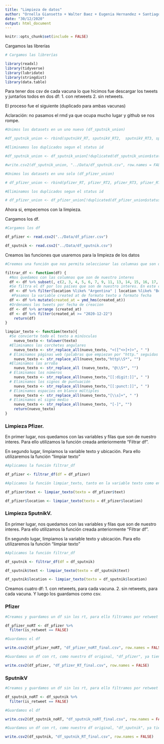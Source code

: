 ```yaml
---
title: "Limpieza de datos"
author: "Ornella Giansetto + Walter Baez + Eugenia Hernandez + Santiago Caviglia + Fernando Zaffaroni"
date: "30/12/2020"
output: html_document
---
```


```r
knitr::opts_chunk$set(include = FALSE)
```

Cargamos las librerías

```r
# Cargamos las librerías

library(readxl)
library(tidyverse)
library(lubridate)
library(stringdist)
library(data.table)
```

Para tener dos csv de cada vacuna lo que hicimos fue descargar los tweets y juntarlos todos en dos df: 1. con retweets 2. sin retweets.

El proceso fue el siguiente (duplicado para ambas vacunas)

Aclaración: no pasamos el rmd ya que ocupa mucho lugar y github se nos rompe.

```r
#Unimos los datasets en un uno nuevo (df_sputnik_union)

#df_sputnik_union <- rbind(sputnikV_RT, sputnikV_RT2,  sputnikV_RT3, sputnikV_RT4, sputnikV_RT5, sputnikV_RT6, sputnikV_RT7, sputnikV_RT8, sputnikV_RT9, sputnikV_RT10, sputnikV_RT11, sputnikV_RT12, sputnikV_RT13)

#Eliminamos los duplicados segun el status id

#df_sputnik_union <- df_sputnik_union[!duplicated(df_sputnik_union$status_id),]

#write.csv2(df_sputnik_union, "../Data/df_sputnik.csv", row.names = FALSE)

#Unimos los datasets en uno solo (df_pfizer_union)

# df_pfizer_union <- rbind(pfizer_RT, pfizer_RT2, pfizer_RT3, pfizer_RT4, pfizer_RT5, pfizer_RT6, pfizer_RT7, pfizer_RT8, pfizer_RT9, pfizer_RT10, pfizer_RT11, pfizer_RT12, pfizer_RT13)

#Eliminamos los duplicados segun el status id

# df_pfizer_union <- df_pfizer_union[!duplicated(df_pfizer_union$status_id),]

```

Ahora si, empecemos con la limpieza.

Cargamos los df. 

```r
#Cargamos los df 

df_pfizer <- read.csv2("../Data/df_pfizer.csv")

df_sputnik <- read.csv2("../Data/df_sputnik.csv")

```

Creamos las funciones que usaremos para la limpieza de los datos 

```r

#Creemos una función que nos permita seleccionar las columnas que son de nuestro interes, y a su vez, filtrar por la variable ubicación. Además, cambiamos el formato de la variable fecha y la ordenamos de manera ascedente.

filtrar_df <- function(df) {
  #Nos quedamos con las columnas que son de nuestro interes
  df <- df %>% subset(, c(2, 3, 4, 5, 6, 7, 9, 11, 13, 14, 15, 16, 17, 18, 31, 32, 49, 55, 56, 57, 58, 59, 61, 68, 69, 70, 71, 75, 79, 85))   
  #Se filtra el df por los países que son de nuestro interes. En este caso, limítrofes a Argentina. Dejamos de lado Brasil ya que su lengua no es el español (tal como le pedimos a la api). 
  df <- df %>% filter(location %like% "Argentina" | location %like% "Bolivia" |location %like% "Chile" | location %like% "Paraguay" |  location %like% "Uruguay")
   #Pasamos la variable created at de formato texto a formato fecha
  df <- df %>% mutate(created_at = ymd_hms(created_at)) 
  #Ordenamos los tweets por fecha de creacion
  df <- df %>% arrange (created_at) 
  df <- df %>% filter(created_at >= "2020-12-22")
    return(df)
}

limpiar_texto <- function(texto){
  #Se convierte todo el texto a minúsculas
    nuevo_texto <- tolower(texto)
  #Eliminamos los corchetes angulares
    nuevo_texto <- str_replace_all(nuevo_texto, "<([^<>]+)>", " ")
  # Eliminamos páginas web (palabras que empiezan por "http." seguidas de cualquier cosa que no sea un espacio)    
    nuevo_texto <- str_replace_all(nuevo_texto,"http\\S*", "")
  #Eliminamos los arroba 
    nuevo_texto <- str_replace_all (nuevo_texto, "@\\S*", "")
  # Eliminamos los números
    nuevo_texto <- str_replace_all(nuevo_texto,"[[:digit:]]", " ")
  # Eliminamos los signos de puntuación
    nuevo_texto <- str_replace_all(nuevo_texto,"[[:punct:]]", " ")
  # Eliminamos espacios en blanco múltiples
    nuevo_texto <- str_replace_all(nuevo_texto,"[\\s]+", " ")
  # Eliminamos el signo medio - 
    nuevo_texto <- str_replace_all(nuevo_texto, "[-]", "")
    return(nuevo_texto)
}

```

### Limpieza Pfizer.

En primer lugar, nos quedamos con las variables y filas que son de nuestro interes. Para ello utilizamos la función creada anteriormente "Filtrar df".

En segundo lugar, limpiamos la variable texto y ubicación. Para ello utilizaremos la función "limpiar texto"


```r
#Aplicamos la función filtrar_df 

df_pfizer <- filtrar_df(df = df_pfizer)

#Aplicamos la función limpiar_texto, tanto en la variable texto como en la de ubicación.

df_pfizer$text <- limpiar_texto(texto = df_pfizer$text)

df_pfizer$location <- limpiar_texto(texto = df_pfizer$location)

```

### Limpieza SputnikV.

En primer lugar, nos quedamos con las variables y filas que son de nuestro interes. Para ello utilizamos la función creada anteriormente "Filtrar df".

En segundo lugar, limpiamos la variable texto y ubicación. Para ello utilizaremos la función "limpiar texto"

```r

#Aplicamos la función filtrar_df

df_sputnik <- filtrar_df(df = df_sputnik)

df_sputnik$text <- limpiar_texto(texto = df_sputnik$text)

df_sputnik$location <- limpiar_texto(texto = df_sputnik$location)

```

Creamos cuatro df: 1. con retweets, para cada vacuna. 2. sin retweets,  para cada vacuna. Y luego los guardamos como csv.

### Pfizer

```r
#Creamos y guardamos un df sin los rt, para ello filtramos por retweet = falso.

df_pfizer_noRT <- df_pfizer %>%
  filter(is_retweet == FALSE) 

#Guardamos el df

write.csv2(df_pfizer_noRT, "df_pfizer_noRT_final.csv", row.names = FALSE)

#Guardamos un df con rt, como nuestro df original, "df_pfizer", ya tiene los rt, lo unico que hacemos es guardarlo en csv con otro nombre "df_pfizer_RT_final"

write.csv2(df_pfizer, "df_pfizer_RT_final.csv", row.names = FALSE)
```

### SputnikV

```r

#Creamos y guardamos un df sin los rt, para ello filtramos por retweet = falso.

df_sputnik_noRT <- df_sputnik %>%
  filter(is_retweet == FALSE) 

#Guardamos el df

write.csv2(df_sputnik_noRT, "df_sputnik_noRT_final.csv", row.names = FALSE)

#Guardamos un df con rt, como nuestro df original, "df_sputnik", ya tiene los rt, lo unico que hacemos es guardarlo en csv con otro nombre "df_sputnik_RT_final"

write.csv2(df_sputnik, "df_sputnik_RT_final.csv", row.names = FALSE)
```


